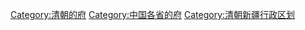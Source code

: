 [[Category:清朝的府|Category:清朝的府]]
[[Category:中国各省的府|Category:中国各省的府]]
[[Category:清朝新疆行政区划|Category:清朝新疆行政区划]]
